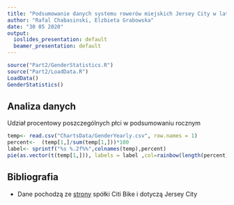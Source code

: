 ```yaml
---
title: "Podsumowanie danych systemu rowerów miejskich Jersey City w latach 2016-2019"
author: "Rafal Chabasinski, Elzbieta Grabowska"
date: "30 05 2020"
output:
  ioslides_presentation: default
  beamer_presentation: default
---
```


```r
source("Part2/GenderStatistics.R")
source("Part2/LoadData.R")
LoadData()
GenderStatistics()

```

## Analiza danych 

Udział procentowy poszczególnych płci w podsumowaniu rocznym
```r
temp<- read.csv("ChartsData/GenderYearly.csv", row.names = 1)
percent<-  (temp[1,]/sum(temp[1,]))*100
label<- sprintf("%s %.2f%%",colnames(temp),percent)
pie(as.vector(t(temp[1,])), labels = label ,col=rainbow(length(percent)),main = "2016" )

```


## Bibliografia
* Dane pochodzą ze [strony](https://www.citibikenyc.com/system-data) spółki Citi Bike i dotyczą Jersey City
